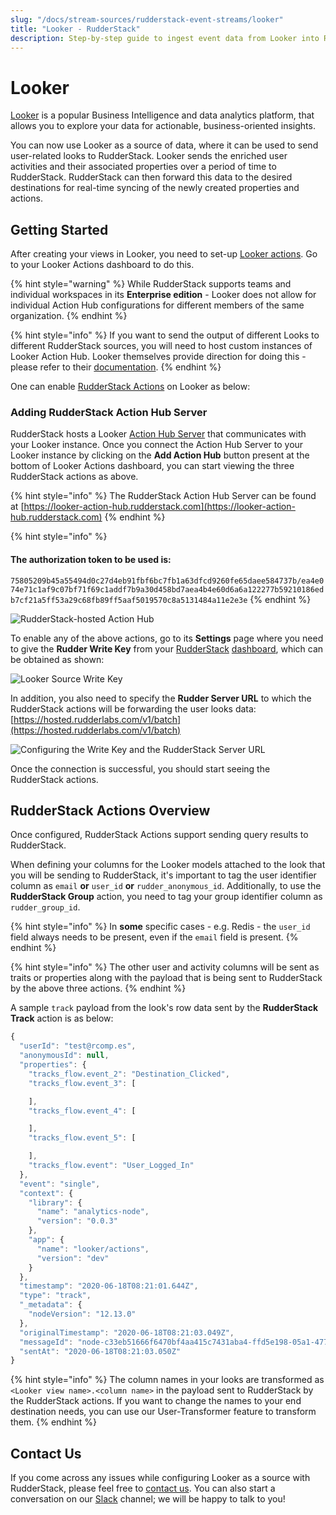 ```yaml
---
slug: "/docs/stream-sources/rudderstack-event-streams/looker"
title: "Looker - RudderStack"
description: Step-by-step guide to ingest event data from Looker into RudderStack
---
```


# Looker

[Looker](https://looker.com/) is a popular Business Intelligence and data analytics platform, that allows you to explore your data for actionable, business-oriented insights.

You can now use Looker as a source of data, where it can be used to send user-related looks to RudderStack. Looker sends the enriched user activities and their associated properties over a period of time to RudderStack. RudderStack can then forward this data to the desired destinations for real-time syncing of the newly created properties and actions.

## Getting Started

After creating your views in Looker, you need to set-up [Looker actions](https://docs.looker.com/admin-options/platform/actions). Go to your Looker Actions dashboard to do this.

{% hint style="warning" %}
While RudderStack supports teams and individual workspaces in its **Enterprise edition** - Looker does not allow for individual Action Hub configurations for different members of the same organization.
{% endhint %}

{% hint style="info" %}
If you want to send the output of different Looks to different RudderStack sources, you will need to host custom instances of Looker Action Hub. Looker themselves provide direction for doing this - please refer to their [documentation](https://docs.looker.com/sharing-and-publishing/action-hub#setting_up_a_local_action_hub_server).
{% endhint %}

One can enable [RudderStack Actions](https://github.com/rudderlabs/actions) on Looker as below:

### **Adding RudderStack Action Hub Server**

RudderStack hosts a Looker [Action Hub Server](https://docs.looker.com/sharing-and-publishing/action-hub#writing_an_action) that communicates with your Looker instance. Once you connect the Action Hub Server to your Looker instance by clicking on the **Add Action Hub** button present at the bottom of Looker Actions dashboard, you can start viewing the three RudderStack actions as above.

{% hint style="info" %}
The RudderStack Action Hub Server can be found at [https://looker-action-hub.rudderstack.com](https://looker-action-hub.rudderstack.com)
{% endhint %}

{% hint style="info" %}

#### **The authorization token to be used is:**

`75805209b45a55494d0c27d4eb91fbf6bc7fb1a63dfcd9260fe65daee584737b/ea4e074e71c1af9c07bf71f69c1addf7b9a30d458bd7aea4b4e60d6a6a122277b59210186edb7cf21a5ff53a29c68fb89ff5aaf5019570c8a5131484a11e2e3e`
{% endhint %}

![RudderStack-hosted Action Hub](../../.gitbook/assets/image%20%2828%29.png)

To enable any of the above actions, go to its **Settings** page where you need to give the **Rudder Write Key** from your [RudderStack](https://app.rudderstack.com) [dashboard](https://app.rudderstack.com/), which can be obtained as shown:

![Looker Source Write Key](../../.gitbook/assets/screen-shot-2020-12-04-at-11.02.19-am.png)

In addition, you also need to specify the **Rudder Server URL** to which the RudderStack actions will be forwarding the user looks data: [https://hosted.rudderlabs.com/v1/batch](https://hosted.rudderlabs.com/v1/batch)

![Configuring the Write Key and the RudderStack Server URL](../../.gitbook/assets/image%20%2811%29.png)

Once the connection is successful, you should start seeing the RudderStack actions.

## RudderStack Actions Overview

Once configured, RudderStack Actions support sending query results to RudderStack.

When defining your columns for the Looker models attached to the look that you will be sending to RudderStack, it's important to tag the user identifier column as `email` **or** `user_id` **or** `rudder_anonymous_id`. Additionally, to use the **RudderStack Group** action, you need to tag your group identifier column as `rudder_group_id`.

{% hint style="info" %}
In **some** specific cases - e.g. Redis - the `user_id` field always needs to be present, even if the `email` field is present.
{% endhint %}

{% hint style="info" %}
The other user and activity columns will be sent as traits or properties along with the payload that is being sent to RudderStack by the above three actions.
{% endhint %}

A sample `track` payload from the look's row data sent by the **RudderStack Track** action is as below:

```javascript
{
  "userId": "test@rcomp.es",
  "anonymousId": null,
  "properties": {
    "tracks_flow.event_2": "Destination_Clicked",
    "tracks_flow.event_3": [

    ],
    "tracks_flow.event_4": [

    ],
    "tracks_flow.event_5": [

    ],
    "tracks_flow.event": "User_Logged_In"
  },
  "event": "single",
  "context": {
    "library": {
      "name": "analytics-node",
      "version": "0.0.3"
    },
    "app": {
      "name": "looker/actions",
      "version": "dev"
    }
  },
  "timestamp": "2020-06-18T08:21:01.644Z",
  "type": "track",
  "_metadata": {
    "nodeVersion": "12.13.0"
  },
  "originalTimestamp": "2020-06-18T08:21:03.049Z",
  "messageId": "node-c33eb51666f6470bf4aa415c7431aba4-ffd5e198-05a1-477a-9c2c-85be30749b8b",
  "sentAt": "2020-06-18T08:21:03.050Z"
}
```

{% hint style="info" %}
The column names in your looks are transformed as `<Looker view name>.<column name>` in the payload sent to RudderStack by the RudderStack actions. If you want to change the names to your end destination needs, you can use our User-Transformer feature to transform them.
{% endhint %}

## Contact Us

If you come across any issues while configuring Looker as a source with RudderStack, please feel free to [contact us](mailto:%20docs@rudderstack.com). You can also start a conversation on our [Slack](https://resources.rudderstack.com/join-rudderstack-slack) channel; we will be happy to talk to you!
